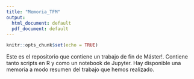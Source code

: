 ---
title: "Memoria_TFM"
output:
  html_document: default
  pdf_document: default
---

```{r setup, include=FALSE}
knitr::opts_chunk$set(echo = TRUE)
```
Este es el repositorio que contiene un trabajo de fin de Máster!. Contiene tanto scripts en R y como un notebook de Jupyter. Hay disponible una memoria a modo resumen del trabajo que hemos realizado.
